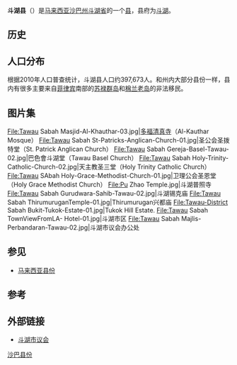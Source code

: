 {{for|该县县府|斗湖}}
{{Infobox settlement myd
| name ={{PAGENAME}}
| official_name =Daerah Tawau
| en = Tawau District
| ta = தவாவ்
| jawi = تاواو
| imagesize = 
| image_flag = 
| image_seal = Tawau Emblem vectorised.svg
| image_map = SabahDistrikte-Tawau-pp.png
| coordinates = {{coord|4|14|33.4|N|117|53|33.16|E|region:MY|display=inline, title}}
| state =沙巴
| bhg = [[斗湖省|斗湖省]]
| seat =[[斗湖|斗湖]]
| la =[[斗湖市议会|斗湖市议会]]
| do = Amrullah Kamal
| area_total_km2 = {{formatnum:6125|R}}
| population_total = {{formatnum:397,673|R}}
| population_as_of = 2010
|postal_code = 
|area_code=
|registration_plate=
}}
'''斗湖县'''（{{lang-ms|Daerah Tawau}}）是[[马来西亚|马来西亚]][[沙巴州|沙巴州]][[斗湖省|斗湖省]]的一个[[马来西亚县份|县]]，县府为[[斗湖|斗湖]]。

==历史==
{{main|斗湖#历史}}

==人口分布==
根据2010年人口普查统计，斗湖县人口约397,673人。{{my10|2}}和州内大部分县份一样，县内有很多主要来自[[菲律宾|菲律宾]]南部的[[苏禄群岛|苏禄群岛]]和[[棉兰老岛|棉兰老岛]]的非法移民。
{{MyPopuSabah|2010|11683|6436|30558|2764|134456|40061|833|6153|164729}}

== 图片集 ==
<gallery>
File:Tawau Sabah Masjid-Al-Khauthar-03.jpg|[[多福清真寺|多福清真寺]]（Al-Kauthar Mosque）
File:Tawau Sabah St-Patricks-Anglican-Church-01.jpg|圣公会圣拨特堂（St. Patrick Anglican Church）
File:Tawau Sabah Gereja-Basel-Tawau-02.jpg|巴色會斗湖堂（Tawau Basel Church）
File:Tawau Sabah Holy-Trinity-Catholic-Church-02.jpg|天主教圣三堂（Holy Trinity Catholic Church）
File:Tawau SAbah Holy-Grace-Methodist-Church-01.jpg|卫理公会圣恩堂（Holy Grace Methodist Church）
File:Pu Zhao Temple.jpg|斗湖普照寺
File:Tawau Sabah Gurudwara-Sahib-Tawau-02.jpg|斗湖锡克庙
File:Tawau Sabah ThirumuruganTemple-01.jpg|Thirumurugan兴都庙
File:Tawau-District Sabah Bukit-Tukok-Estate-01.jpg|Tukok Hill Estate.
File:Tawau Sabah TownViewFromLA- Hotel-01.jpg|斗湖市区
File:Tawau Sabah Majlis-Perbandaran-Tawau-02.jpg|斗湖市议会办公处
</gallery>

== 参见 ==
{{Portal box|马来西亚}}
* [[马来西亚县份|马来西亚县份]]

==参考==
{{reflist}}

==外部链接==
{{commons category|Tawau District}}
*[http://mpt.sabah.gov.my/ 斗湖市议会] {{Wayback|url=http://mpt.sabah.gov.my/ |date=20210117213629 }}

{{沙巴}}
{{马来西亚县份}}
{{Normdaten}}
[[Category:沙巴县份|]]